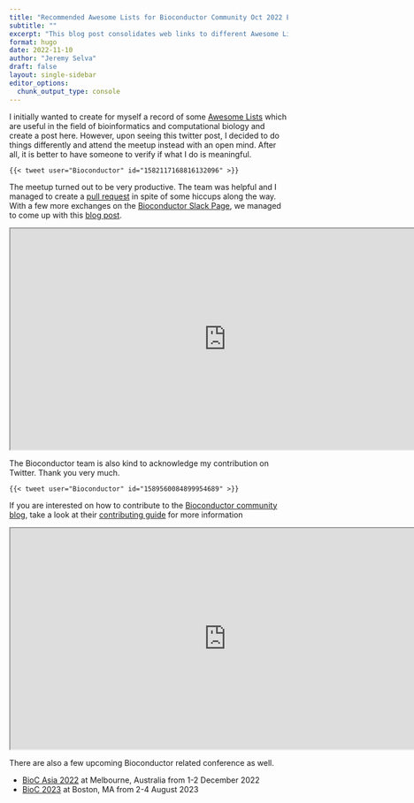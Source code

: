 ```yaml
---
title: "Recommended Awesome Lists for Bioconductor Community Oct 2022 Edition"
subtitle: ""
excerpt: "This blog post consolidates web links to different Awesome Lists that may be useful to those just starting up in bioinformatics and those experienced in the field."
format: hugo
date: 2022-11-10
author: "Jeremy Selva"
draft: false
layout: single-sidebar
editor_options: 
  chunk_output_type: console
---
```


I initially wanted to create for myself a record of some [Awesome Lists](https://github.com/topics/awesome) which are useful in the field of bioinformatics and computational biology and create a post here. However, upon seeing this twitter post, I decided to do things differently and attend the meetup instead with an open mind. After all, it is better to have someone to verify if what I do is meaningful.

``` {shortcodes=false}
{{< tweet user="Bioconductor" id="1582117168816132096" >}}
```

The meetup turned out to be very productive. The team was helpful and I managed to create a [pull request](https://github.com/Bioconductor/biocblog/pull/24) in spite of some hiccups along the way. With a few more exchanges on the [Bioconductor Slack Page](https://bioc-community.herokuapp.com/), we managed to come up with this [blog post](https://bioconductor.github.io/biocblog/posts/2022-10-22-awesome-lists/).

```{=html}
<iframe width="780" height="400" src="https://bioconductor.github.io/biocblog/posts/2022-10-22-awesome-lists/" title="Recommended Awesome Lists for Bioconductor Community"></iframe>
```

The Bioconductor team is also kind to acknowledge my contribution on Twitter. Thank you very much.

``` {shortcodes=false}
{{< tweet user="Bioconductor" id="1589560084899954689" >}}
```

If you are interested on how to contribute to the [Bioconductor community blog](https://bioconductor.github.io/biocblog/), take a look at their [contributing guide](https://bioconductor.github.io/biocblog/contributing.html) for more information

```{=html}
<iframe width="780" height="400" src="https://bioconductor.github.io/biocblog/contributing.html" title="Bioconductor community blog contributing guide"></iframe>
```

There are also a few upcoming Bioconductor related conference as well.

-    [BioC Asia 2022](https://biocasia2022.bioconductor.org) at Melbourne, Australia from 1-2 December 2022 
-    [BioC 2023](https://support.bioconductor.org/p/9147691/) at Boston, MA from 2-4 August 2023
